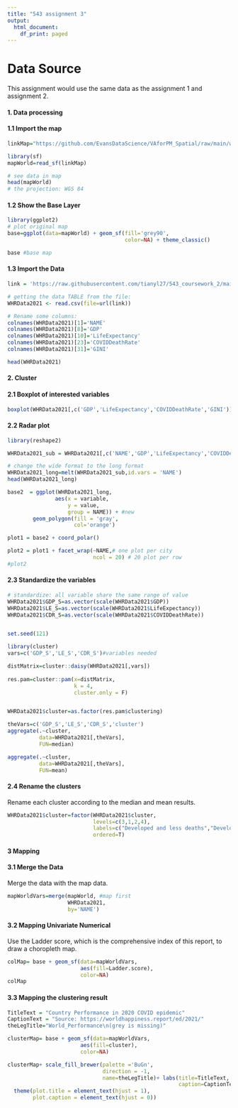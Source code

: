 ```yaml
---
title: "543 assignment 3"
output:
  html_document:
    df_print: paged
---
```


# Data Source
This assignment would use the same data as the assignment 1 and assignment 2.
  
  
#### 1. Data processing  
#### 1.1 Import the map  

```r
linkMap="https://github.com/EvansDataScience/VAforPM_Spatial/raw/main/worldMap.geojson" 

library(sf)
mapWorld=read_sf(linkMap)

# see data in map
head(mapWorld)
# the projection: WGS 84
```

#### 1.2 Show the Base Layer
```r
library(ggplot2)
# plot original map
base=ggplot(data=mapWorld) + geom_sf(fill='grey90',
                                     color=NA) + theme_classic()

base #base map
```
  
#### 1.3 Import the Data
```r
link = 'https://raw.githubusercontent.com/tianyl27/543_coursework_2/main/WHR2021.csv'

# getting the data TABLE from the file:
WHRData2021 <- read.csv(file=url(link))

# Rename some columns:
colnames(WHRData2021)[1]='NAME'
colnames(WHRData2021)[8]='GDP'
colnames(WHRData2021)[10]='LifeExpectancy'
colnames(WHRData2021)[23]='COVIDDeathRate'
colnames(WHRData2021)[31]='GINI'

head(WHRData2021)
```
  
#### 2. Cluster
#### 2.1 Boxplot of interested variables  

```r

boxplot(WHRData2021[,c('GDP','LifeExpectancy','COVIDDeathRate','GINI')])

```

#### 2.2 Radar plot  

```r
library(reshape2)

WHRData2021_sub = WHRData2021[,c('NAME','GDP','LifeExpectancy','COVIDDeathRate','GINI')]

# change the wide format to the long format
WHRData2021_long=melt(WHRData2021_sub,id.vars = 'NAME')
head(WHRData2021_long)

base2  = ggplot(WHRData2021_long, 
               aes(x = variable, 
                   y = value, 
                   group = NAME)) + #new
        geom_polygon(fill = 'gray',
                     col='orange') 

plot1 = base2 + coord_polar()

plot2 = plot1 + facet_wrap(~NAME,# one plot per city
                           ncol = 20) # 20 plot per row
#plot2
```

#### 2.3 Standardize the variables  

```r

# standardize: all variable share the same range of value
WHRData2021$GDP_S=as.vector(scale(WHRData2021$GDP))
WHRData2021$LE_S=as.vector(scale(WHRData2021$LifeExpectancy))
WHRData2021$CDR_S=as.vector(scale(WHRData2021$COVIDDeathRate))


set.seed(121)

library(cluster)
vars=c('GDP_S','LE_S','CDR_S')#variables needed

distMatrix=cluster::daisy(WHRData2021[,vars])
          
res.pam=cluster::pam(x=distMatrix,
                     k = 4,
                     cluster.only = F)


WHRData2021$cluster=as.factor(res.pam$clustering)

theVars=c('GDP_S','LE_S','CDR_S','cluster')
aggregate(.~cluster,
          data=WHRData2021[,theVars],
          FUN=median)

aggregate(.~cluster,
          data=WHRData2021[,theVars],
          FUN=mean)

```

#### 2.4 Rename the clusters  
Rename each cluster according to the median and mean results.  

```r
WHRData2021$cluster=factor(WHRData2021$cluster,
                           levels=c(3,1,2,4),
                           labels=c("Developed and less deaths","Developed but most deaths","Moderate","Developing but least deaths"), 
                           ordered=T)
```


#### 3 Mapping

#### 3.1 Merge the Data
Merge the data with the map data.  

```r
mapWorldVars=merge(mapWorld, #map first
                   WHRData2021, 
                   by='NAME') 

```

#### 3.2 Mapping Univariate Numerical
Use the Ladder score, which is the comprehensive index of this report, to draw a choropleth map.  

```r
colMap= base + geom_sf(data=mapWorldVars,
                       aes(fill=Ladder.score),
                       color=NA)
colMap
```

#### 3.3 Mapping the clustering result  

```r
TitleText = "Country Performance in 2020 COVID epidemic"
CaptionText = "Source: https://worldhappiness.report/ed/2021/"
theLegTitle="World_Performance\n(grey is missing)"

clusterMap= base + geom_sf(data=mapWorldVars,
                       aes(fill=cluster),
                       color=NA)

clusterMap+ scale_fill_brewer(palette ='BuGn',
                              direction = -1,
                              name=theLegTitle)+ labs(title=TitleText,
                                                      caption=CaptionText) +
  theme(plot.title = element_text(hjust = 1), 
        plot.caption = element_text(hjust = 0))

```

